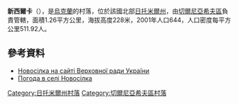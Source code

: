 {{coord|50|28|2|N|28|38|1|E|scale:30000|display=title}}

'''新西爾卡'''（{{lang-uk|Новосілка}}），是[[烏克蘭|烏克蘭]]的村落，位於該國北部[[日托米爾州|日托米爾州]]，由[[切爾尼亞希夫區|切爾尼亞希夫區]]負責管轄，面積1.26平方公里，海拔高度228米，2001年人口644，人口密度每平方公里511.92人。

==參考資料==
* [http://w1.c1.rada.gov.ua/pls/z7502/A005?rf7571=10765 Новосілка на сайті Верховної ради України]{{dead link|date=2018年3月 |bot=InternetArchiveBot |fix-attempted=yes }}
* [http://weather.in.ua/ua/zhitomirskaja/18151 Погода в селі Новосілка] {{Wayback|url=http://weather.in.ua/ua/zhitomirskaja/18151 |date=20111219164150 }}

{{DEFAULTSORT:Новосілка}}
[[Category:日托米爾州村落|Category:日托米爾州村落]]
[[Category:切爾尼亞希夫區村落|Category:切爾尼亞希夫區村落]]


{{Zhytomyr-geo-stub}}